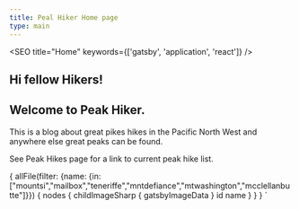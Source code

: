 ```yaml
---
title: Peal Hiker Home page
type: main
---
```




<SEO title="Home" keywords={['gatsby', 'application', 'react']} />

## Hi fellow Hikers!
## Welcome to Peak Hiker.

This is a blog about great pikes hikes in the Pacific North West and anywhere else great peaks can be found.

See <Link to="/peakhikes">Peak Hikes page</Link> for a link to current peak hike list.

<ImageCarousel img={props.data} />

  {
    allFile(filter: {name: {in: ["mountsi","mailbox","teneriffe","mntdefiance","mtwashington","mcclellanbutte"]}}) {
      nodes {
        childImageSharp {
          gatsbyImageData
        }
        id
        name
      }
    }
  }
`
